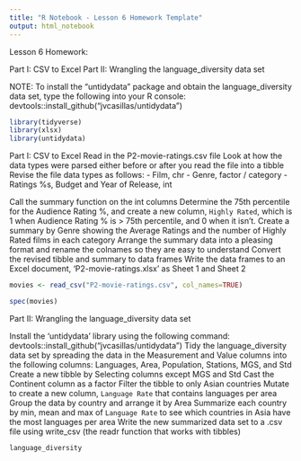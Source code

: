 ```yaml
---
title: "R Notebook - Lesson 6 Homework Template"
output: html_notebook
---
```


Lesson 6 Homework:

Part I: CSV to Excel
Part II: Wrangling the language_diversity data set

NOTE: To install the "untidydata" package and obtain the language_diversity data set, type the following into your R console: devtools::install_github("jvcasillas/untidydata")

```r
library(tidyverse)
library(xlsx)
library(untidydata)
```

Part I: CSV to Excel
Read in the P2-movie-ratings.csv file
Look at how the data types were parsed either before or after you read the file into a tibble
Revise the file data types as follows:
     - Film, chr
     - Genre, factor / category
     - Ratings %s, Budget and Year of Release, int

Call the summary function on the int columns
Determine the 75th percentile for the Audience Rating %, and create a new column, `Highly Rated`, which is 1 when Audience Rating % is > 75th percentile, and 0 when it isn't.
Create a summary by Genre showing the Average Ratings and the number of Highly Rated films in each category
Arrange the summary data into a pleasing format and rename the colnames so they are easy to understand
Convert the revised tibble and summary to data frames
Write the data frames to an Excel document, 'P2-movie-ratings.xlsx' as Sheet 1 and Sheet 2


```r
movies <- read_csv("P2-movie-ratings.csv", col_names=TRUE)

spec(movies)
```

Part II: Wrangling the language_diversity data set

Install the ‘untidydata’ library using the following command: devtools::install_github("jvcasillas/untidydata")
Tidy the language_diversity data set by spreading the data in the Measurement and Value columns into the following columns: Languages, Area, Population, Stations, MGS, and Std
Create a new tibble by Selecting columns except MGS and Std
Cast the Continent column as a factor
Filter the tibble to only Asian countries
Mutate to create a new column, `Language Rate` that contains languages per area
Group the data by country and arrange it by Area
Summarize each country by min, mean and max of `Language Rate` to see which countries in Asia have the most languages per area
Write the new summarized data set to a .csv file using write_csv (the readr function that works with tibbles)


```r
language_diversity
```

